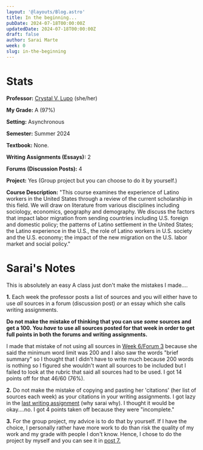 ```yaml
---
layout: '@layouts/Blog.astro'
title: In the beginning...
pubDate: 2024-07-18T00:00:00Z 
updatedDate: 2024-07-18T00:00:00Z 
draft: false
author: Sarai Marte
week: 0
slug: in-the-beginning
---
```



# Stats

**Professor:** <a href = "https://www.ratemyprofessors.com/professor/1876666">Crystal V. Lupo</a> (she/her)

**My Grade:** A (97%)

**Setting:** Asynchronous

**Semester:** Summer 2024 

**Textbook:** None. 

**Writing Assignments (Essays):** 2

**Forums (Discussion Posts):** 4

**Project:** Yes (Group project but you can choose to do it by yourself.)

**Course Description:** "This course examines the experience of Latino workers in the United States through a review of the current scholarship in this field.  We will draw on literature from various disciplines including sociology, economics, geography and demography.  We discuss the factors that impact labor migration from sending countries including U.S. foreign and domestic policy; the patterns of Latino settlement in the United States; the Latino experience in the U.S., the role of Latino workers in U.S. society and the U.S. economy; the impact of the new migration on the U.S. labor market and social policy."

# Sarai's Notes

This is absolutely an easy A class just don't make the mistakes I made....

**1.** Each week the professor posts a list of sources and you will either have to use *all* sources in a forum (discussion post) *or* an essay which she calls writing assignments. 

**Do not make the mistake of thinking that you can use *some* sources and get a 100. You *have* to use all sources posted for that week in order to get full points in both the forums and writing assignments.**

I made that mistake of not using all sources in <a href = "http://localhost:4321/latinoWorkers/spatial-and-skills-mismatch#:~:text=100%20words%20min)-,.,-My%20Forum%203">Week 6/Forum 3</a> because she said the minimum word limit was 200 and I also saw the words "brief summary" so I thought that I didn't have to write much because 200 words is nothing so I figured she wouldn't want all sources to be included but I failed to look at the rubric that said all sources had to be used.  I got 14 points off for that 46/60 (76%).

**2.** Do not make the mistake of copying and pasting her 'citations' (her list of sources each week) as your citations in your writing assignments. I got lazy in the <a href = "http://localhost:4321/latinoWorkers/organizing-latino-workers#:~:text=and%20the%20week%E2%80%99s-,readings,-.">last writing assignment</a> (why sarai why). I thought it would be okay....no. I got 4 points taken off because they were "incomplete."

**3.** For the group project, my advice is to do that by yourself. If I have the choice, I personally rather have more work to do than risk the quality of my work and my grade with people I don't know. Hence, I chose to do the project by myself and you can see it in <a href = "http://localhost:4321/latinoWorkers/course-project-work-week#:~:text=feature%20in%20powerpoint.-,%22%22%22,Project%20Powerpoint%20and%20Notes%20Document%20%7C%20Grade%3A%20195/195,-Menu">post 7.</a>

<IntegrityLabel/>
